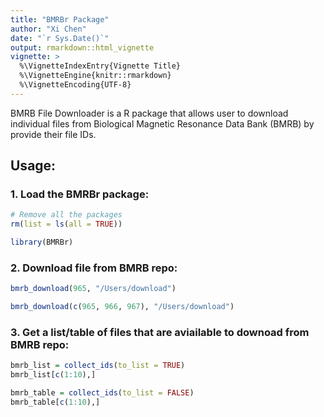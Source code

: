 ```yaml
---
title: "BMRBr Package"
author: "Xi Chen"
date: "`r Sys.Date()`"
output: rmarkdown::html_vignette
vignette: >
  %\VignetteIndexEntry{Vignette Title}
  %\VignetteEngine{knitr::rmarkdown}
  %\VignetteEncoding{UTF-8}
---
```


BMRB File Downloader is a R package that allows user to download individual files from Biological Magnetic Resonance Data Bank (BMRB) by provide their file IDs.

## Usage:
### 1. Load the BMRBr package:
```r
# Remove all the packages
rm(list = ls(all = TRUE))

library(BMRBr)

```

### 2. Download file from BMRB repo:
```r
bmrb_download(965, "/Users/download")
```

```r
bmrb_download(c(965, 966, 967), "/Users/download")
```


### 3. Get a list/table of files that are aviailable to downoad from BMRB repo:

```r
bmrb_list = collect_ids(to_list = TRUE)
bmrb_list[c(1:10),]
```

```r
bmrb_table = collect_ids(to_list = FALSE)
bmrb_table[c(1:10),]
```
